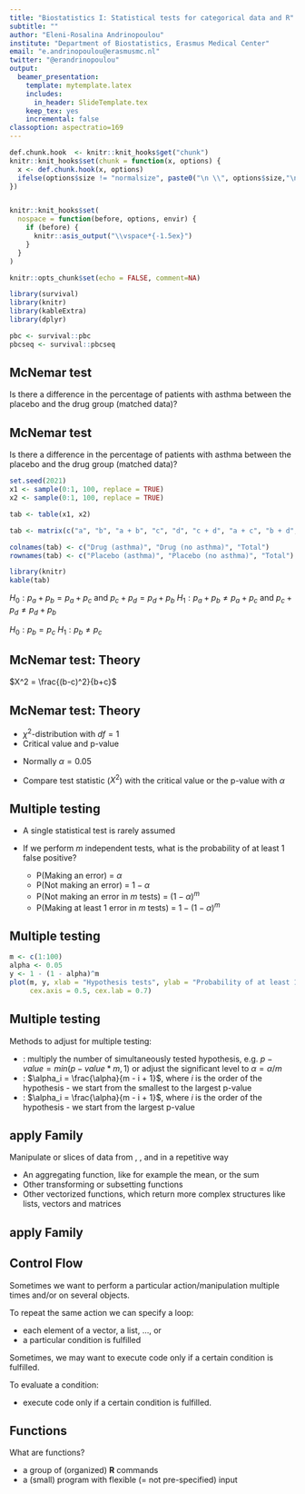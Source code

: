 ```yaml
---
title: "Biostatistics I: Statistical tests for categorical data and R"
subtitle: ""
author: "Eleni-Rosalina Andrinopoulou"
institute: "Department of Biostatistics, Erasmus Medical Center"
email: "e.andrinopoulou@erasmusmc.nl"
twitter: "@erandrinopoulou"
output:
  beamer_presentation:
    template: mytemplate.latex
    includes:
      in_header: SlideTemplate.tex
    keep_tex: yes
    incremental: false
classoption: aspectratio=169
---
```


  
```r
def.chunk.hook  <- knitr::knit_hooks$get("chunk")
knitr::knit_hooks$set(chunk = function(x, options) {
  x <- def.chunk.hook(x, options)
  ifelse(options$size != "normalsize", paste0("\n \\", options$size,"\n\n", x, "\n\n \\normalsize"), x)
})


knitr::knit_hooks$set(
  nospace = function(before, options, envir) {
    if (before) {
      knitr::asis_output("\\vspace*{-1.5ex}")
    }
  }
)

knitr::opts_chunk$set(echo = FALSE, comment=NA)

library(survival)
library(knitr)
library(kableExtra)
library(dplyr)

pbc <- survival::pbc
pbcseq <- survival::pbcseq
```



 
## McNemar test

\blue{Paired categorical data}

Is there a difference in the percentage of patients with asthma between
the placebo and the drug group (matched data)?




## McNemar test

\blue{Scenario}

Is there a difference in the percentage of patients with asthma between the placebo and the drug group (matched data)?

```r
set.seed(2021)
x1 <- sample(0:1, 100, replace = TRUE)
x2 <- sample(0:1, 100, replace = TRUE)

tab <- table(x1, x2)

tab <- matrix(c("a", "b", "a + b", "c", "d", "c + d", "a + c", "b + d", "n"), 3, 3, byrow = TRUE)

colnames(tab) <- c("Drug (asthma)", "Drug (no asthma)", "Total")
rownames(tab) <- c("Placebo (asthma)", "Placebo (no asthma)", "Total")

library(knitr)
kable(tab)
```

\blue{Hypothesis}

\begincols
  \begincol{0.6\textwidth}


$H_0: p_a + p_b = p_a + p_c$ and $p_c + p_d = p_d + p_b$ \newline
$H_1: p_a + p_b \neq p_a + p_c$ and $p_c + p_d \neq p_d + p_b$ 

 
\endcol
\begincol{0.2\linewidth}

$H_0: p_b = p_c$\newline
$H_1: p_b \neq p_c$

 \endcol
\endcols

## McNemar test: Theory  

\blue{Test statistic}

$X^2 = \frac{(b-c)^2}{b+c}$

\begin{tcolorbox}[colback=EMCdark,
                  colframe=EMCdark,
                  width=13cm
                 ]
{\color{white} 
When the values in the contingency table are fairly small a “correction for continuity” may be applied to the test statistic:
 $X^2 = \frac{(|b-c| - 1)^2}{b+c}$
}
\end{tcolorbox}


## McNemar test: Theory  

\blue{Sampling distribution}

- $\chi^2$-distribution with $df = 1$
- Critical value and p-value

\blue{Type I error}

- Normally $\alpha = 0.05$

\blue{Draw conclusions}

- Compare test statistic ($X^2$) with the critical value or the p-value with $\alpha$







## Multiple testing 

- A single statistical test is rarely assumed
- If we perform $m$ independent tests, what is the probability of at least 1 false positive?

  - P(Making an error) = $\alpha$
  - P(Not making an error) = $1 - \alpha$
  - P(Not making an error in $m$ tests) = $(1 - \alpha)^m$
  - P(Making at least 1 error in $m$ tests) = $1 - (1 - \alpha)^m$

 
## Multiple testing 
 
\blue{Visualize this...}
\vspace*{-1cm}
```r
m <- c(1:100)
alpha <- 0.05
y <- 1 - (1 - alpha)^m 
plot(m, y, xlab = "Hypothesis tests", ylab = "Probability of at least 1 false positive", pch = 16,
     cex.axis = 0.5, cex.lab = 0.7)
```

 
## Multiple testing

Methods to adjust for multiple testing:

- \textbf{\textcolor{EMC60}{Bonferroni adjustment}}: multiply the number of simultaneously tested hypothesis, e.g. $p-value = min(p-value * m, 1)$ or adjust the significant level to $\alpha = \alpha / m$
- \textbf{\textcolor{EMC60}{Holm adjustment}}: $\alpha_i = \frac{\alpha}{m - i + 1}$, where $i$ is the order of the hypothesis - we start from the smallest to the largest p-value
- \textbf{\textcolor{EMC60}{Hochberg adjustment}}: $\alpha_i = \frac{\alpha}{m - i + 1}$, where $i$ is the order of the hypothesis - we start from the largest p-value

 

##  apply Family

Manipulate \blue{vectors} or slices of data from \blue{matrices}, \blue{arrays}, \blue{data frames} and \blue{lists} in a repetitive way 

\vspace*{0.7cm}

  - An aggregating function, like for example the mean, or the sum
  - Other transforming or subsetting functions
  - Other vectorized functions, which return more complex structures like lists, vectors and matrices
  
  
## apply Family  

\blue{apply(), lapply() , sapply(), tapply(), mapply()}

\vspace*{3ex} 

\textbf{But how and when should we use these?}



## Control Flow

Sometimes we want to perform a particular action/manipulation multiple times
and/or on several objects. 

To repeat the same action we can specify a loop:

  - \blue{\texttt{for}} each element of a vector, a list, ..., or
  - \blue{\texttt{while}} a particular condition is fulfilled


Sometimes, we may want to execute code only if a certain condition is fulfilled.

To evaluate a condition:

  - \blue{\texttt{if()...else/ifelse()}} execute code only if a certain condition is fulfilled.


## Functions

What are functions?

- a group of (organized) **R** commands
- a (small) program with flexible (= not pre-specified) input

\blue{Almost all commands in **R** are functions!}


